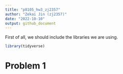 ```yaml
---
title: "p8105_hw3_zj2357"
author: "Zekai Jin (zj2357)"
date: "2022-10-10"
output: github_document
---
```


First of all, we should include the libraries we are using.
```r
library(tidyverse)
```

# Problem 1

```r

```